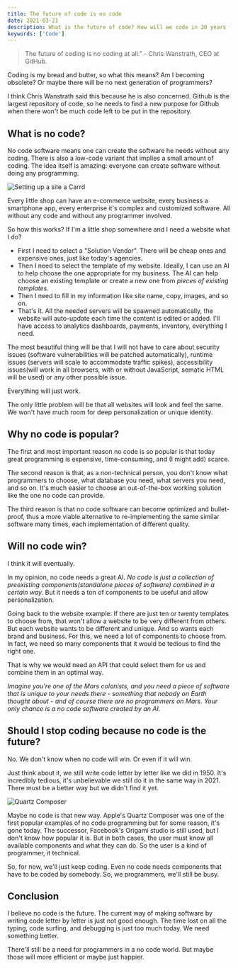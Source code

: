 ```yaml
---
title: The future of code is no code
date: 2021-03-21
description: What is the future of code? How will we code in 20 years from now? 
keywords: ['Code']
---
```

> The future of coding is no coding at all." - Chris Wanstrath, CEO at GitHub.

Coding is my bread and butter, so what this means? Am I becoming obsolete? Or maybe there will be no next generation of programmers?

I think Chris Wanstrath said this because he is also concerned. Github is the largest repository of code, so he needs to find a new purpose 
for Github when there won't be much code left to be put in the repository.


## What is no code? 
No code software means one can create the software he needs without any coding. There is also a low-code variant that implies a small amount of coding.
The idea itself is amazing: everyone can create software without doing any programming. 

![Setting up a site a Carrd](./carrd.png "Setting up a site a Carrd")

Every little shop can have an e-commerce website, every business a smartphone app, every enterprise it's complex and customized software. 
All without any code and without any programmer involved.

So how this works? If I'm a little shop somewhere and I need a website what I do?
* First I need to select a "Solution Vendor". There will be cheap ones and expensive ones,  just like today's agencies.
* Then I need to select the template of my website. Ideally, I can use an AI to help choose the one appropriate for my business. 
The AI can help choose an existing template or create a new one from *pieces of existing templates.*
* Then I need to fill in my information like site name, copy, images, and so on.
* That's it. All the needed servers will be spawned automatically, the website will auto-update each time the content is edited or added.
I'll have access to analytics dashboards, payments, inventory, everything I need. 

The most beautiful thing will be that I will not have to care about security issues (software vulnerabilities will be patched automatically), 
runtime issues (servers will scale to accommodate traffic spikes), accessibility issues(will work in all browsers, with or without JavaScript, 
sematic HTML will be used) or any other possible issue.

Everything will just work.

The only little problem will be that all websites will look and feel the same. We won't have much room for deep personalization or unique identity.


## Why no code is popular?
The first and most important reason no code is so popular is that today great programming is expensive, time-consuming, and (I might add) scarce.

The second reason is that, as a non-technical person, you don't know what programmers to choose, what database you need, what servers you need, and so on. 
It's much easier to choose an out-of-the-box working solution like the one no code can provide.

The third reason is that no code software can become optimized and bullet-proof, thus a more viable alternative to re-implementing 
the same similar software many times, each implementation of different quality.  


## Will no code win?
I think it will eventually. 

In my opinion, no code needs a great AI. *No code is just a collection of preexisting components(standalone pieces of software) combined in a certain way.*
But it needs a ton of components to be useful and allow personalization.

Going back to the website example: If there are just ten or twenty templates to choose from, that won't allow a website to be very different from others. 
But each website wants to be different and unique. And so wants each brand and business. For this, we need a lot of components to choose from. 
In fact, we need so many components that it would be tedious to find the right one. 

That is why we would need an API that could select them for us and combine them in an optimal way.

*Imagine you're one of the Mars colonists, and you need a piece of software that is unique to your needs there - something that nobody on Earth thought about - 
and of course there are no programmers on Mars. Your only chance is a no code software created by an AI.* 


## Should I stop coding because no code is the future?
No. We don't know when no code will win. Or even if it will win. 

Just think about it, we still write code letter by letter like we did in 1950.
It's incredibly tedious, it's unbelievable we still do it in the same way in 2021. There must be a better way but we didn't find it yet.

![Quartz Composer](./quartz.jpeg "Quartz Composer")

Maybe no code is that new way. Apple's Quartz Composer was one of the first popular examples of no code programming but for some reason, it's gone today.
The successor, Facebook's Origami studio is still used, but I don't know how popular it is. But in both cases, the user must know all available components 
and what they can do. So the user is a kind of programmer, it technical.

So, for now, we'll just keep coding. Even no code needs components that have to be coded by somebody. So, we programmers, we'll still be busy.


## Conclusion

I believe no code is the future. The current way of making software by writing code letter by letter is just not good enough.
The time lost on all the typing, code surfing, and debugging is just too much today. We need something better.

There'll still be a need for programmers in a no code world. But maybe those will more efficient or maybe just happier.

